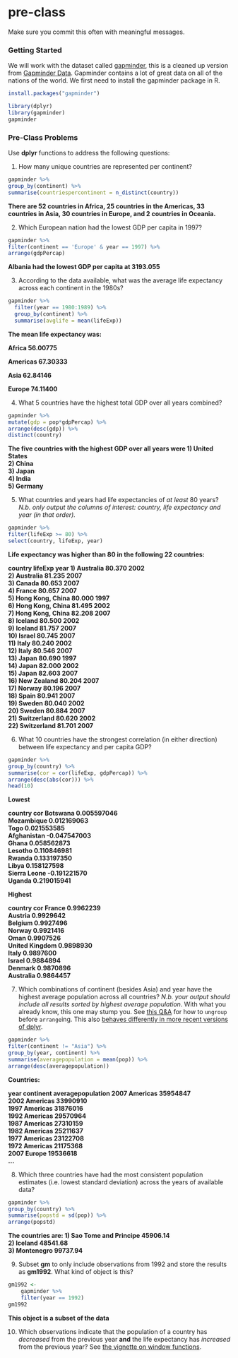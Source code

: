 # pre-class


Make sure you commit this often with meaningful messages. 


### Getting Started


We will work with the dataset called [gapminder](https://github.com/jennybc/gapminder), this is a cleaned up version from [Gapminder Data](http://www.gapminder.org/data/). Gapminder contains a lot of great data on all of the nations of the world. We first need to install the gapminder package in R. 

```r
install.packages("gapminder")
```



```r
library(dplyr)
library(gapminder)
gapminder
```



### Pre-Class Problems

Use **dplyr** functions to address the following questions:

1. How many unique countries are represented per continent?
```r
gapminder %>%
group_by(continent) %>%
summarise(countriespercontinent = n_distinct(country))
```
<b> There are 52 countries in Africa, 25 countries in the Americas, 33 countries in Asia, 30 countries in Europe, and 2 countries in Oceania. </b>

2. Which European nation had the lowest GDP per capita in 1997? 

```r
gapminder %>%
filter(continent == 'Europe' & year == 1997) %>%
arrange(gdpPercap)
```
<b>Albania had the lowest GDP per capita at 3193.055 </b>

3. According to the data available, what was the average life expectancy across each continent in the 1980s?

```r
gapminder %>%
  filter(year == 1980:1989) %>%
  group_by(continent) %>%
  summarise(avglife = mean(lifeExp))
```
<b> The mean life expectancy was:

Africa	56.00775

Americas	67.30333	

Asia	62.84146		

Europe	74.11400

</b>

4. What 5 countries have the highest total GDP over all years combined?

```r
gapminder %>%
mutate(gdp = pop*gdpPercap) %>%
arrange(desc(gdp)) %>% 
distinct(country) 
```

<b>The five countries with the highest GDP over all years were 
1) United States				
2) China				
3) Japan				
4) India				
5) Germany </b>

5. What countries and years had life expectancies of _at least_ 80 years? _N.b. only output the columns of interest: country, life expectancy and year (in that order)._

```r
gapminder %>%
filter(lifeExp >= 80) %>%
select(country, lifeExp, year)
```
<b> Life expectancy was higher than 80 in the following 22 countries:


country
<fctr>
lifeExp
<dbl>
year
<int>
1) Australia	80.370	2002		
2) Australia	81.235	2007		
3) Canada	80.653	2007		
4) France	80.657	2007	
5) Hong Kong, China	80.000	1997		
6) Hong Kong, China	81.495	2002		
7) Hong Kong, China	82.208	2007		
8) Iceland	80.500	2002		
9) Iceland	81.757	2007		
10) Israel	80.745	2007		
11) Italy	80.240	2002		
12) Italy	80.546	2007		
13) Japan	80.690	1997		
14) Japan	82.000	2002		
15) Japan	82.603	2007		
16) New Zealand	80.204	2007		
17) Norway	80.196	2007		
18) Spain	80.941	2007		
19) Sweden	80.040	2002		
20) Sweden	80.884	2007		
21) Switzerland	80.620	2002		
22) Switzerland	81.701	2007		

</b>

6. What 10 countries have the strongest correlation (in either direction) between life expectancy and per capita GDP?

```r
gapminder %>%
group_by(country) %>%
summarise(cor = cor(lifeExp, gdpPercap)) %>%
arrange(desc(abs(cor))) %>%
head(10)
```
<b> 
Lowest


country
<fctr>
cor
<dbl>
Botswana	0.005597046			
Mozambique	0.012169063			
Togo	0.021553585			
Afghanistan	-0.047547003			
Ghana	0.058562873			
Lesotho	0.110846981			
Rwanda	0.133197350			
Libya	0.158127598			
Sierra Leone	-0.191221570			
Uganda	0.219015941	

Highest


country
<fctr>
cor
<dbl>
France	0.9962239			
Austria	0.9929642			
Belgium	0.9927496			
Norway	0.9921416			
Oman	0.9907526			
United Kingdom	0.9898930			
Italy	0.9897600			
Israel	0.9884894			
Denmark	0.9870896			
Australia	0.9864457	
</b>


7. Which combinations of continent (besides Asia) and year have the highest average population across all countries? _N.b. your output should include all results sorted by highest average population_. With what you already know, this one may stump you. See [this Q&A](http://stackoverflow.com/q/27207963/654296) for how to `ungroup` before `arrange`ing. This also [behaves differently in more recent versions of dplyr](https://github.com/hadley/dplyr/releases/tag/v0.5.0).

```r
gapminder %>%
filter(continent != "Asia") %>%
group_by(year, continent) %>%
summarise(averagepopulation = mean(pop)) %>%
arrange(desc(averagepopulation)) 
```
<b> 

Countries:

year
<int>
continent
<fctr>
averagepopulation
<dbl>
2007	Americas	35954847		
2002	Americas	33990910		
1997	Americas	31876016		
1992	Americas	29570964		
1987	Americas	27310159		
1982	Americas	25211637		
1977	Americas	23122708		
1972	Americas	21175368		
2007	Europe	19536618	
...
</b>


8. Which three countries have had the most consistent population estimates (i.e. lowest standard deviation) across the years of available data? 

```r
gapminder %>%
group_by(country) %>%
summarise(popstd = sd(pop)) %>%
arrange(popstd)
```

<b> 

The countries are:
1) Sao Tome and Principe	45906.14		
2) Iceland	48541.68		
3) Montenegro	99737.94	

</b>

9. Subset **gm** to only include observations from 1992 and store the results as **gm1992**. What kind of object is this?

```r
gm1992 <-
    gapminder %>%
    filter(year == 1992)
gm1992
```

<b> This object is a subset of the data </b>

10. Which observations indicate that the population of a country has *decreased* from the previous year **and** the life expectancy has *increased* from the previous year? See [the vignette on window functions](https://cran.r-project.org/web/packages/dplyr/vignettes/window-functions.html).

